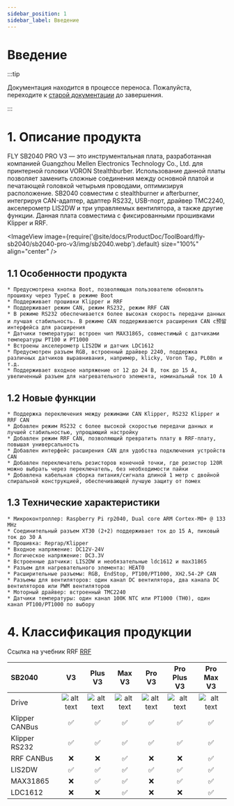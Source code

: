 ```yaml
---
sidebar_position: 1
sidebar_label: Введение
---
```




# Введение

:::tip

Документация находится в процессе переноса. Пожалуйста, переходите к [старой документации](https://mellow.klipper.cn/#/) до завершения.

:::

# 1. Описание продукта

FLY SB2040 PRO V3 — это инструментальная плата, разработанная компанией Guangzhou Mellen Electronics Technology Co., Ltd. для принтерной головки VORON Stealthburber. Использование данной платы позволяет заменить сложные соединения между основной платой и печатающей головкой четырьмя проводами, оптимизируя расположение. SB2040 совместим с stealthburner и afterburner, интегрируя CAN-адаптер, адаптер RS232, USB-порт, драйвер TMC2240, акселерометр LIS2DW и три управляемых вентилятора, а также другие функции. Данная плата совместима с фиксированными прошивками Klipper и RRF.
    
<ImageView image={require('@site/docs/ProductDoc/ToolBoard/fly-sb2040/sb2040-pro-v3/img/sb2040.webp').default} size="100%" align="center" />


## 1.1 Особенности продукта

    * Предусмотрена кнопка Boot, позволяющая пользователю обновлять прошивку через TypeC в режиме Boot
    * Поддерживает прошивки Klipper и RRF
    * Поддерживает режим CAN, режим RS232, режим RRF CAN
    * В режиме RS232 обеспечивается более высокая скорость передачи данных и лучшая стабильность. В режиме CAN поддерживаются расширения CAN с预留 интерфейса для расширения
    * Датчики температуры: встроен чип MAX31865, совместимый с датчиками температуры PT100 и PT1000
    * Встроены акселерометр LIS2DW и датчик LDC1612
    * Предусмотрен разъем RGB, встроенный драйвер 2240, поддержка различных датчиков выравнивания, например, klicky, Voron Tap, PL08n и т.д.
    * Поддерживает входное напряжение от 12 до 24 В, ток до 15 А, увеличенный разъем для нагревательного элемента, номинальный ток 10 А

## 1.2 Новые функции

    * Поддержка переключения между режимами CAN Klipper, RS232 Klipper и RRF CAN
    * Добавлен режим RS232 с более высокой скоростью передачи данных и лучшей стабильностью, упрощающий настройку
    * Добавлен режим RRF CAN, позволяющий превратить плату в RRF-плату, повышая универсальность
    * Добавлен интерфейс расширения CAN для удобства подключения устройств CAN
    * Добавлен переключатель резисторов конечной точки, где резистор 120R можно выбрать через переключатель, без необходимости пайки
    * Добавлена кабельная сборка питания/сигнала длиной 1 метр с двойной спиральной конструкцией, обеспечивающей лучшую защиту от помех

## 1.3 Технические характеристики


    * Микроконтроллер: Raspberry Pi rp2040, Dual core ARM Cortex-M0+ @ 133 MHz
    * Соединительный разъем XT30 (2+2) поддерживает ток до 15 А, пиковый ток до 30 А
    * Прошивка: Reprap/Klipper
    * Входное напряжение: DC12V-24V
    * Логическое напряжение: DC3.3V
    * Встроенные датчики: LIS2DW и необязательные ldc1612 и max31865
    * Разъем для нагревательного элемента: HEAT0
    * Расширительные разъемы: RGB, EndStop, PT100/PT1000, XH2.54-2P CAN
    * Разъемы для вентиляторов: один канал DC вентилятора, два канала DC вентиляторов или PWM вентиляторов
    * Моторный драйвер: встроенный TMC2240
    * Датчики температуры: один канал 100K NTC или PT1000 (TH0), один канал PT100/PT1000 по выбору

# 4. Классификация продукции

Ссылка на учебник RRF [RRF](https://teamgloomy.github.io/fly_sb2040_pro_max_v3_general.html)

| SB2040         |          V3          |       Plus V3        |        Max V3        |        Pro V3        |     Pro Plus V3      |      Pro Max V3      |
| :------------- | :------------------: | :------------------: | :------------------: | :------------------: | :------------------: | :------------------: |
| Drive          | ![alt text][TMC2209] | ![alt text][TMC2209] | ![alt text][TMC2209] | ![alt text][TMC2240] | ![alt text][TMC2240] | ![alt text][TMC2240] |
| Klipper CANBus |  :white_check_mark:  |  :white_check_mark:  |  :white_check_mark:  |  :white_check_mark:  |  :white_check_mark:  |  :white_check_mark:  |
| Klipper RS232  |  :white_check_mark:  |  :white_check_mark:  |  :white_check_mark:  |  :white_check_mark:  |  :white_check_mark:  |  :white_check_mark:  |
| RRF CANBus     |         :x:          |         :x:          |  :white_check_mark:  |         :x:          |         :x:          |  :white_check_mark:  |
| LIS2DW         |  :white_check_mark:  |  :white_check_mark:  |  :white_check_mark:  |  :white_check_mark:  |  :white_check_mark:  |  :white_check_mark:  |
| MAX31865       |         :x:          |  :white_check_mark:  |  :white_check_mark:  |         :x:          |  :white_check_mark:  |  :white_check_mark:  |
| LDC1612        |         :x:          |         :x:          |  :white_check_mark:  |         :x:          |         :x:          |  :white_check_mark:  |


[TMC2209]: https://img.shields.io/badge/-TMC2209-green "TMC2209"
[TMC2240]: https://img.shields.io/badge/-TMC2240-blue "TMC2240"
